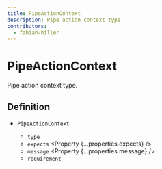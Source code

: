 ```yaml
---
title: PipeActionContext
description: Pipe action context type.
contributors:
  - fabian-hiller
---
```



# PipeActionContext

Pipe action context type.

## Definition

- `PipeActionContext` <Property type="object" />
  - `type` <Property type="string" />
  - `expects` <Property {...properties.expects} />
  - `message` <Property {...properties.message} />
  - `requirement` <Property type="unknown" />
